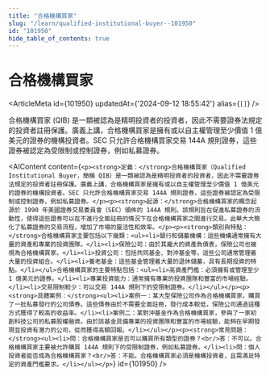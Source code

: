 ```yaml
---
title: "合格機構買家"
slug: "/learn/qualified-institutional-buyer--101950"
id: "101950"
hide_table_of_contents: true
---
```



# 合格機構買家

<ArticleMeta id={101950} updatedAt={'2024-09-12 18:55:42'} alias={`[]`} />
<div className='border-solid border-b border-t-0 my-4 border-[var(--ifm-color-gray-300)]' />

合格機構買家 (QIB) 是一類被認為是精明投資者的投資者，因此不需要證券法規定的投資者註冊保護。廣義上講，合格機構買家是擁有或以自主權管理至少價值 1 億美元的證券的機構投資者。SEC 只允許合格機構買家交易 144A 規則證券，這些證券被認定為受限制或控制證券，例如私募證券。

<AIContent content={`<p><strong>定義：</strong>合格機構買家（Qualified Institutional Buyer，簡稱 QIB）是一類被認為是精明投資者的投資者，因此不需要證券法規定的投資者註冊保護。廣義上講，合格機構買家是擁有或以自主權管理至少價值 1 億美元的證券的機構投資者。SEC 只允許合格機構買家交易 144A 規則證券，這些證券被認定為受限制或控制證券，例如私募證券。</p><p><strong>起源：</strong>合格機構買家的概念起源於 1990 年美國證券交易委員會（SEC）頒佈的 144A 規則。該規則旨在促進私募證券的流動性，使得這些證券可以在不進行全面註冊的情況下在合格機構買家之間進行交易。此舉大大簡化了私募證券的交易流程，增加了市場的靈活性和效率。</p><p><strong>類別與特點：</strong>合格機構買家主要包括以下幾類：<ul><li>銀行和儲蓄機構：這些機構通常擁有大量的資產和專業的投資團隊。</li><li>保險公司：由於其龐大的資產負債表，保險公司也被視為合格機構買家。</li><li>投資公司：包括共同基金、對沖基金等，這些公司通常管理着大量的投資組合。</li><li>養老基金：這些基金管理着大量的退休儲蓄，具有長期投資的特點。</li></ul>合格機構買家的主要特點包括：<ul><li>高資產門檻：必須擁有或管理至少 1 億美元的證券。</li><li>專業投資能力：通常擁有專業的投資團隊和豐富的市場經驗。</li><li>交易限制較少：可以交易 144A 規則下的受限制證券。</li></ul></p><p><strong>具體案例：</strong><ul><li>案例一：某大型保險公司作為合格機構買家，購買了一批私募發行的公司債券。這些債券由於不需要全面註冊，發行成本較低，保險公司通過這種方式獲得了較高的收益率。</li><li>案例二：某對沖基金作為合格機構買家，參與了一家初創科技公司的私募股權融資。由於該基金具備專業的投資團隊和豐富的市場經驗，能夠在早期發現並投資有潛力的公司，從而獲得高額回報。</li></ul></p><p><strong>常見問題：</strong><ul><li>問：合格機構買家是否可以購買所有類型的證券？<br/>答：不可以。合格機構買家主要被允許購買 144A 規則下的受限制證券，例如私募證券。</li><li>問：個人投資者能否成為合格機構買家？<br/>答：不能。合格機構買家必須是機構投資者，且需滿足特定的資產門檻要求。</li></ul></p>`} id={101950} />
